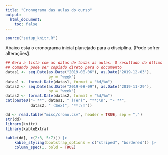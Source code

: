 ```yaml
---
title: "Cronograma das aulas do curso"
output:
  html_document:
    toc: false
---
```


```r
source("setup_knitr.R")
```

Abaixo está o cronograma inicial planejado para a disciplina. (Pode
sofrer alterações).

```r
## Gera a lista com as datas de todas as aulas. O resultado do último
## comando pode ser copiado direto para o documento
datas1 <- seq.Date(as.Date("2019-08-06"), as.Date("2019-12-03"),
                   by = "week")
datas1 <- format.Date(datas1, format = "%d/%m")
datas2 <- seq.Date(as.Date("2019-08-09"), as.Date("2019-11-29"),
                   by = "week")
datas2 <- format.Date(datas2, format = "%d/%m")
cat(paste0("- **", datas1, " (Ter)", "**:\n", "- **",
           datas2, " (Sex)", "**:\n"))
```

```r
dd <- read.table("misc/crono.csv", header = TRUE, sep = ",")
str(dd)
library(knitr)
library(kableExtra)
```

```r
kable(dd[, c(2:3, 5:7)]) |>
    kable_styling(bootstrap_options = c("striped", "bordered")) |>
    column_spec(1, bold = TRUE)
```

<!-- - **06/08 (Ter)**: Apresentação da disciplina. -->
<!-- - **09/08 (Sex)**: Introdução à Estatística Computacional II. -->
<!--   [Slides](slides/00_intro.html). -->
<!-- - **13/08 (Ter)**: Funções, objetos e classes. Parte I: funções, -->
<!-- argumentos e tipos primitivos de objetos. [HTML](objetos-classes.html). -->
<!-- - **16/08 (Sex)**: Funções, objetos e classes. Parte II: Classes, -->
<!-- atributos e funções genéricas (métodos). [HTML](objetos-classes.html). -->
<!-- - **20/08 (Ter)**: Não haverá aula (professor em viagem). Fazer -->
<!--   atividade disponível no [Moodle][]. -->
<!-- - **23/08 (Sex)**: Indexação e seleção condicional. -->
<!--   [HTML](indexacao-selecao.html). -->
<!-- - **27/08 (Ter)**: Programando com dados: estruturas de repetição, -->
<!--   seleção e vetorização. [HTML](programacao.html). -->
<!-- - **30/08 (Sex)**: Técnicas de programação: benchmarking, profiling, -->
<!-- debugging e error handling. [Slides](slides/01_tecnicas.html). -->
<!-- [Script](slides/01_tecnicas.R) com os códigos dos slides. -->
<!-- - **03/09 (Ter)**: Atividade disponível no [Moodle][]. -->
<!-- - **06/09 (Sex)**: Geração de números aleatórios uniformes. -->
<!-- [Slides](slides/02_RNG_uniforme.html). -->
<!-- - **10/09 (Ter)**: Geração de números aleatórios não uniformes: método -->
<!--   da transformação integral de probabilidade. -->
<!--   [Slides](slides/03_RNG_inversa.html). -->
<!-- - **13/09 (Sex)**: Geração de números aleatórios não uniformes: método -->
<!--   de aceitação e rejeição. [HTML](04_RNG_aceitacao.html). -->
<!-- - **17/09 (Ter)**: Geração de números aleatórios não uniformes: método -->
<!--   da relação entre variáveis. [HTML](05_RNG_transform.html). -->
<!-- - **20/09 (Sex)**: Atividade disponível no [Moodle][]. -->
<!-- - **24/09 (Ter)**: Não haverá aula devido ao SIEPE. -->
<!-- [Resolução 64/18 - CEPE][]. -->
<!-- - **27/09 (Sex)**: **Prova 1**. -->
<!-- - **01/10 (Ter)**: Integração de Monte Carlo. [HTML](06_MC_intro.html). -->
<!-- - **04/10 (Sex)**: Distribuições aproximadas baseadas em simulação de -->
<!--   Monte Carlo. [HTML](07_MC_aprox.html). -->
<!-- - **08/10 (Ter)**: Correção de prova e comentários sobre atividades. -->
<!-- - **11/10 (Sex)**: MCMC: Metropolis random walk e amostrador -->
<!-- independente. [HTML](08_MCMC-1.html) e [script](scripts/08_MCMC-1.R) com -->
<!-- mais exemplos mostrados em aula. -->
<!-- - **15/10 (Ter)**: MCMC: Cadeias de Markov e algoritmo de -->
<!--   Metropolis-Hastings. [HTML](08_MCMC-2.html). -->
<!-- - **18/10 (Sex)**: Atividade disponível no [Moodle][]. -->
<!-- - **22/10 (Ter)**: Métodos de Monte Carlo para inferência estatística: -->
<!--   estimação. [HTML](09_MC_inf-1.html). -->
<!-- - **25/10 (Sex)**: Propriedades de estimadores pontuais por simulação de -->
<!--   Monte Carlo. Taxa empírica do erro tipo I. [HTML](09_MC_inf-2.html). -->
<!-- - **29/10 (Ter)**: Testes de hipótese via simulação de Monte Carlo. -->
<!--   [HTML](09_MC_inf-3.html). -->
<!-- - **01/11 (Sex)**: Métodos de reamostragem: bootstrap. -->
<!--   [HTML](10_bootstrap.html). -->
<!-- - **05/11 (Ter)**: Intervalos de confiança via bootstrap. -->
<!--   [HTML](10_bootstrap.html). -->
<!-- - **08/11 (Sex)**: Jackknife e validação cruzada. -->
<!--   [HTML](11_jackknife.html). -->
<!-- - **12/11 (Ter)**: Atividade disponível no [Moodle][]. -->
<!-- - **15/11 (Sex)**: **Feriado**. -->
<!-- - **19/11 (Ter)**: Testes de permutação. [HTML](12_permutacao.html). -->
<!-- - **22/11 (Sex)**: Técnicas de otimização numérica. -->
<!-- - **26/11 (Ter)**: CH integralizada. -->
<!-- - **29/11 (Sex)**: **Prova 2**. -->
<!-- - **03/12 (Ter)**: CH integralizada. -->
<!-- - **10/12 (Ter)**: **Exame final**. -->

[Moodle]: https://moodle.c3sl.ufpr.br/course/view.php?id=282
[Resolução 64/18 - CEPE]: http://www.soc.ufpr.br/portal/wp-content/uploads/2018/11/cepe-64-18-atualizada.pdf
